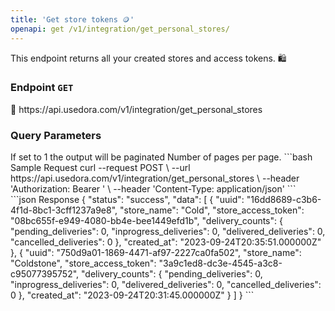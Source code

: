 ```yaml
---
title: 'Get store tokens 🪙'
openapi: get /v1/integration/get_personal_stores/
---
```

This endpoint returns all your created stores and access tokens. 🛍

### Endpoint `GET`

<Tip>
 🔗 https://api.usedora.com/v1/integration/get_personal_stores
</Tip>

### Query Parameters

<ParamField query="paginate" type="integer" default="1">
  If set to 1 the output will be paginated  
</ParamField>
<ParamField query="per_page" type="integer" default="10">
  Number of pages per page.
</ParamField>

<CodeGroup>
```bash Sample Request
curl --request POST \
  --url https://api.usedora.com/v1/integration/get_personal_stores \
  --header 'Authorization: Bearer <store_access_token>' \
  --header 'Content-Type: application/json'
```
</CodeGroup>
<br/>

<CodeGroup>
```json Response
  {
    "status": "success",
    "data": [
        {
            "uuid": "16dd8689-c3b6-4f1d-8bc1-3cff1237a9e8",
            "store_name": "Cold",
            "store_access_token": "08bc655f-e949-4080-bb4e-bee1449efd1b",
            "delivery_counts": {
                "pending_deliveries": 0,
                "inprogress_deliveries": 0,
                "delivered_deliveries": 0,
                "cancelled_deliveries": 0
            },
            "created_at": "2023-09-24T20:35:51.000000Z"
        },
        {
            "uuid": "750d9a01-1869-4471-af97-2227ca0fa502",
            "store_name": "Coldstone",
            "store_access_token": "3a9c1ed8-dc3e-4545-a3c8-c95077395752",
            "delivery_counts": {
                "pending_deliveries": 0,
                "inprogress_deliveries": 0,
                "delivered_deliveries": 0,
                "cancelled_deliveries": 0
            },
            "created_at": "2023-09-24T20:31:45.000000Z"
        }
    ]
}
```
</CodeGroup>
